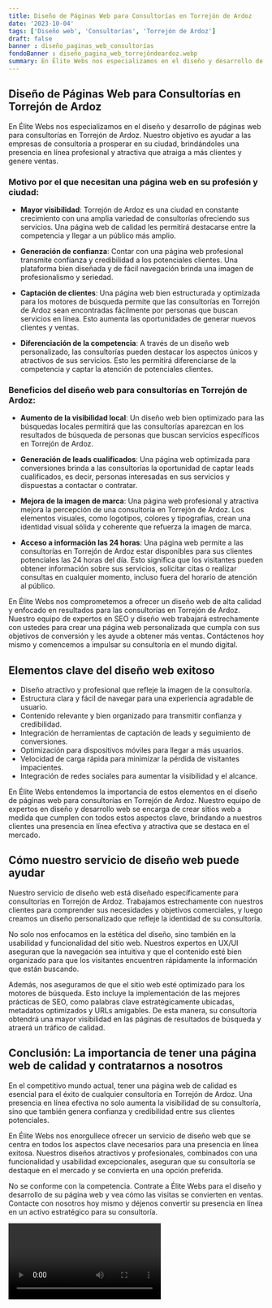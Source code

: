 ```yaml
---
title: Diseño de Páginas Web para Consultorías en Torrejón de Ardoz
date: '2023-10-04'
tags: ['Diseño web', 'Consultorías', 'Torrejón de Ardoz']
draft: false
banner : diseño_paginas_web_consultorías
fondoBanner : diseño_pagina_web_torrejóndeardoz.webp
summary: En Élite Webs nos especializamos en el diseño y desarrollo de páginas web para consultorías en Torrejón de Ardoz. Nuestro objetivo es ayudar a las empresas de consultoría a prosperar en su ciudad, brindándoles una presencia en línea profesional y atractiva que atraiga a más clientes y genere ventas.
---
```


## Diseño de Páginas Web para Consultorías en Torrejón de Ardoz

En Élite Webs nos especializamos en el diseño y desarrollo de páginas web para consultorías en Torrejón de Ardoz. Nuestro objetivo es ayudar a las empresas de consultoría a prosperar en su ciudad, brindándoles una presencia en línea profesional y atractiva que atraiga a más clientes y genere ventas.

### Motivo por el que necesitan una página web en su profesión y ciudad:

- **Mayor visibilidad**: Torrejón de Ardoz es una ciudad en constante crecimiento con una amplia variedad de consultorías ofreciendo sus servicios. Una página web de calidad les permitirá destacarse entre la competencia y llegar a un público más amplio.

- **Generación de confianza**: Contar con una página web profesional transmite confianza y credibilidad a los potenciales clientes. Una plataforma bien diseñada y de fácil navegación brinda una imagen de profesionalismo y seriedad.

- **Captación de clientes**: Una página web bien estructurada y optimizada para los motores de búsqueda permite que las consultorías en Torrejón de Ardoz sean encontradas fácilmente por personas que buscan servicios en línea. Esto aumenta las oportunidades de generar nuevos clientes y ventas.

- **Diferenciación de la competencia**: A través de un diseño web personalizado, las consultorías pueden destacar los aspectos únicos y atractivos de sus servicios. Esto les permitirá diferenciarse de la competencia y captar la atención de potenciales clientes.

### Beneficios del diseño web para consultorías en Torrejón de Ardoz:

- **Aumento de la visibilidad local**: Un diseño web bien optimizado para las búsquedas locales permitirá que las consultorías aparezcan en los resultados de búsqueda de personas que buscan servicios específicos en Torrejón de Ardoz.

- **Generación de leads cualificados**: Una página web optimizada para conversiones brinda a las consultorías la oportunidad de captar leads cualificados, es decir, personas interesadas en sus servicios y dispuestas a contactar o contratar.

- **Mejora de la imagen de marca**: Una página web profesional y atractiva mejora la percepción de una consultoría en Torrejón de Ardoz. Los elementos visuales, como logotipos, colores y tipografías, crean una identidad visual sólida y coherente que refuerza la imagen de marca.

- **Acceso a información las 24 horas**: Una página web permite a las consultorías en Torrejón de Ardoz estar disponibles para sus clientes potenciales las 24 horas del día. Esto significa que los visitantes pueden obtener información sobre sus servicios, solicitar citas o realizar consultas en cualquier momento, incluso fuera del horario de atención al público.

En Élite Webs nos comprometemos a ofrecer un diseño web de alta calidad y enfocado en resultados para las consultorías en Torrejón de Ardoz. Nuestro equipo de expertos en SEO y diseño web trabajará estrechamente con ustedes para crear una página web personalizada que cumpla con sus objetivos de conversión y les ayude a obtener más ventas. Contáctenos hoy mismo y comencemos a impulsar su consultoría en el mundo digital.

<GifSeo />

<Cta />

## Elementos clave del diseño web exitoso

- Diseño atractivo y profesional que refleje la imagen de la consultoría.
- Estructura clara y fácil de navegar para una experiencia agradable de usuario.
- Contenido relevante y bien organizado para transmitir confianza y credibilidad.
- Integración de herramientas de captación de leads y seguimiento de conversiones.
- Optimización para dispositivos móviles para llegar a más usuarios.
- Velocidad de carga rápida para minimizar la pérdida de visitantes impacientes.
- Integración de redes sociales para aumentar la visibilidad y el alcance.

En Élite Webs entendemos la importancia de estos elementos en el diseño de páginas web para consultorías en Torrejón de Ardoz. Nuestro equipo de expertos en diseño y desarrollo web se encarga de crear sitios web a medida que cumplen con todos estos aspectos clave, brindando a nuestros clientes una presencia en línea efectiva y atractiva que se destaca en el mercado.

## Cómo nuestro servicio de diseño web puede ayudar

Nuestro servicio de diseño web está diseñado específicamente para consultorías en Torrejón de Ardoz. Trabajamos estrechamente con nuestros clientes para comprender sus necesidades y objetivos comerciales, y luego creamos un diseño personalizado que refleje la identidad de su consultoría.

No solo nos enfocamos en la estética del diseño, sino también en la usabilidad y funcionalidad del sitio web. Nuestros expertos en UX/UI aseguran que la navegación sea intuitiva y que el contenido esté bien organizado para que los visitantes encuentren rápidamente la información que están buscando.

Además, nos aseguramos de que el sitio web esté optimizado para los motores de búsqueda. Esto incluye la implementación de las mejores prácticas de SEO, como palabras clave estratégicamente ubicadas, metadatos optimizados y URLs amigables. De esta manera, su consultoría obtendrá una mayor visibilidad en las páginas de resultados de búsqueda y atraerá un tráfico de calidad.

## Conclusión: La importancia de tener una página web de calidad y contratarnos a nosotros

En el competitivo mundo actual, tener una página web de calidad es esencial para el éxito de cualquier consultoría en Torrejón de Ardoz. Una presencia en línea efectiva no solo aumenta la visibilidad de su consultoría, sino que también genera confianza y credibilidad entre sus clientes potenciales.

En Élite Webs nos enorgullece ofrecer un servicio de diseño web que se centra en todos los aspectos clave necesarios para una presencia en línea exitosa. Nuestros diseños atractivos y profesionales, combinados con una funcionalidad y usabilidad excepcionales, aseguran que su consultoría se destaque en el mercado y se convierta en una opción preferida.

No se conforme con la competencia. Contrate a Élite Webs para el diseño y desarrollo de su página web y vea cómo las visitas se convierten en ventas. Contacte con nosotros hoy mismo y déjenos convertir su presencia en línea en un activo estratégico para su consultoría.

<Video />

<CtaBot job='Consultorías' city='Torrejón de Ardoz'/>

<Gmaps query='Torrejón de Ardoz+españa+maps' />